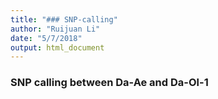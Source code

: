 ```yaml
---
title: "### SNP-calling"
author: "Ruijuan Li"
date: "5/7/2018"
output: html_document
---
```


### SNP calling between Da-Ae and Da-Ol-1 

